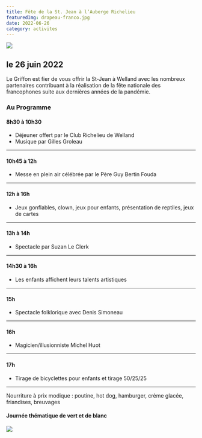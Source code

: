 ```yaml
---
title: Fête de la St. Jean à l’Auberge Richelieu
featuredImg: drapeau-franco.jpg
date: 2022-06-26
category: activites
---
```


![](./drapeau-franco.jpg)

## le 26 juin 2022

Le Griffon est fier de vous offrir la St-Jean à Welland avec les nombreux partenaires contribuant à la réalisation de la fête nationale des francophones suite aux dernières années de la pandémie.

### Au Programme
#### 8h30 à 10h30
- Déjeuner offert par le Club Richelieu de Welland
- Musique par Gilles Groleau
<hr/>

#### 10h45 à 12h
- Messe en plein air célébrée par le Père Guy Bertin Fouda
<hr/>

#### 12h à 16h
- Jeux gonflables, clown, jeux pour enfants, présentation de reptiles, jeux de cartes
<hr/>

#### 13h à 14h
- Spectacle par Suzan Le Clerk
<hr/>

#### 14h30 à 16h
- Les enfants affichent leurs talents artistiques
<hr/>

#### 15h
- Spectacle folklorique avec Denis Simoneau
<hr/>

#### 16h
- Magicien/illusionniste  Michel Huot
<hr/>

#### 17h
- Tirage de bicyclettes pour enfants et tirage 50/25/25
<hr/>

Nourriture à prix modique : poutine, hot dog, hamburger, crème glacée, friandises, breuvages

#### Journée thématique de vert et de blanc

<div class="row mt-5">
<div class="col-12 col-md-6">

![](./drapeau-franco-2.jpg)
</div>
<div class="col-12 col-md-6">

<Patrimoine />
</div>
</div>
